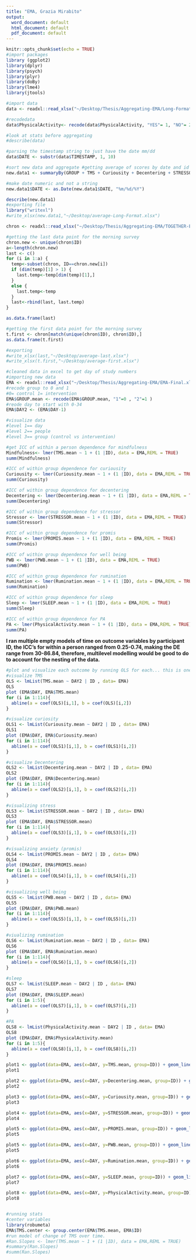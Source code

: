 ```yaml
---
title: "EMA, Grazia Mirabito"
output:
  word_document: default
  html_document: default
  pdf_document: default
---
```


```r
knitr::opts_chunk$set(echo = TRUE)
#import packages
library (ggplot2)
library(dplyr)
library(psych)
library(plyr)
library(doBy)
library(lme4)
library(jtools)

#import data
data <- readxl::read_xlsx("~/Desktop/Thesis/Aggregating-EMA/Long-Format.xlsx")

#recodedata
data$PhysicalActivity<- recode(data$PhysicalActivity, "YES"= 1, "NO"= 2)

#look at stats before aggregating
#describe(data)

#parsing the timestamp string to just have the date mm/dd
data$DATE <- substr(data$TIMESTAMP, 1, 10)

#sort new data and aggregate #getting average of scores by date and id 
new.data1 <- summaryBy(GROUP + TMS + Curiousity + Decentering + STRESSOR + PROMIS + PWB + Rumination + SLEEP + PhysicalActivity + FORMAL + INFORMAL ~ DATE + ID, data=data, FUN=mean, na.rm=T)

#make date numeric and not a string
new.data1$DATE <- as.Date(new.data1$DATE, "%m/%d/%Y")

describe(new.data1)
#exporting file
library("writexl")
#write_xlsx(new.data1,"~/Desktop/average-Long-Format.xlsx")
```

``` r
chron <- readxl::read_xlsx("~/Desktop/Thesis/Aggregating-EMA/TOGETHER-EMA.xlsx")

#getting the last data point for the morning survey 
chron.new <- unique(chron$ID)
a<-length(chron.new) 
last <- c()
for (i in 1:a) {
  temp<-subset(chron, ID==chron.new[i])
  if (dim(temp)[1] > 1) {
    last.temp<-temp[dim(temp)[1],]
  }
  else {
    last.temp<-temp
  }
  last<-rbind(last, last.temp)
}

as.data.frame(last)

#getting the first data point for the morning survey 
t.first <- chron[match(unique(chron$ID), chron$ID),]
as.data.frame(t.first)

#exporting 
#write_xlsx(last,"~/Desktop/average-last.xlsx")
#write_xlsx(t.first,"~/Desktop/average-first.xlsx")

```


```r
#cleaned data in excel to get day of study numbers 
#importing new data 
EMA <- readxl::read_xlsx("~/Desktop/Thesis/Aggregating-EMA/EMA-Final.xlsx")
#recode group to 0 and 1 
#0= control 1= intervention
EMA$GROUP.mean <- recode(EMA$GROUP.mean, "1"=0 , "2"=1 )
#reode day to start with 0-34
EMA$DAY2 <- (EMA$DAY-1)

#visualize data
#level 1== day 
#level 2== people 
#level 3== group (control vs intervention)

#get ICC of within a person dependence for mindfulness
Mindfulness<- lmer(TMS.mean ~ 1 + (1 |ID), data = EMA,REML = TRUE)
summ(Mindfulness)

#ICC of within group dependence for curiousity
Curiousity <- lmer(Curiousity.mean ~ 1 + (1 |ID), data = EMA,REML = TRUE)
summ(Curiousity)

#ICC of within group dependence for decentering
Decentering <- lmer(Decentering.mean ~ 1 + (1 |ID), data = EMA,REML = TRUE)
summ(Decentering)

#ICC of within group dependence for stressor
Stressor <- lmer(STRESSOR.mean ~ 1 + (1 |ID), data = EMA,REML = TRUE)
summ(Stressor)

#ICC of within group dependence for promis
Promis <- lmer(PROMIS.mean ~ 1 + (1 |ID), data = EMA,REML = TRUE)
summ(Promis)

#ICC of within group dependence for well being
PWB <- lmer(PWB.mean ~ 1 + (1 |ID), data = EMA,REML = TRUE)
summ(PWB)

#ICC of within group dependence for rumination
Rumination <- lmer(Rumination.mean ~ 1 + (1 |ID), data = EMA,REML = TRUE)
summ(Rumination)

#ICC of within group dependence for sleep
Sleep <- lmer(SLEEP.mean ~ 1 + (1 |ID), data = EMA,REML = TRUE)
summ(Sleep)

#ICC of within group dependence for PA
PA <- lmer(PhysicalActivity.mean ~ 1 + (1 |ID), data = EMA,REML = TRUE)
summ(PA)

```
**I ran multiple empty models of time on outcome variables by participant ID, the ICC's for within a person ranged from 0.25-0.74, making the DE range from 30-86.84, therefore, multilevel modelling would be good to do to account for the nesting of the data.** 

```r
#plot and visualize each outcome by running OLS for each... this is one option. second option using ggplot is in next section  
#visualize TMS 
OLS <- lmList(TMS.mean ~ DAY2 | ID , data= EMA)
OLS
plot (EMA$DAY, EMA$TMS.mean) 
for (i in 1:114){
  abline(a = coef(OLS)[i,1], b = coef(OLS)[i,2])
}

#visualize curiosity 
OLS1 <- lmList(Curiousity.mean ~ DAY2 | ID , data= EMA)
OLS1
plot (EMA$DAY, EMA$Curiousity.mean) 
for (i in 1:114){
  abline(a = coef(OLS1)[i,1], b = coef(OLS1)[i,2])
}

#visualize Decentering 
OLS2 <- lmList(Decentering.mean ~ DAY2 | ID , data= EMA)
OLS2
plot (EMA$DAY, EMA$Decentering.mean) 
for (i in 1:114){
  abline(a = coef(OLS2)[i,1], b = coef(OLS2)[i,2])
}

#visualizing stress
OLS3 <- lmList(STRESSOR.mean ~ DAY2 | ID , data= EMA)
OLS3
plot (EMA$DAY, EMA$STRESSOR.mean) 
for (i in 1:114){
  abline(a = coef(OLS3)[i,1], b = coef(OLS3)[i,2])
}

#visualizing anxiety (promis)
OLS4 <- lmList(PROMIS.mean ~ DAY2 | ID , data= EMA)
OLS4
plot (EMA$DAY, EMA$PROMIS.mean) 
for (i in 1:114){
  abline(a = coef(OLS4)[i,1], b = coef(OLS4)[i,2])
}

#visualizing well being 
OLS5 <- lmList(PWB.mean ~ DAY2 | ID , data= EMA)
OLS5
plot (EMA$DAY, EMA$PWB.mean) 
for (i in 1:114){
  abline(a = coef(OLS5)[i,1], b = coef(OLS5)[i,2])
}

#viualizing rumination 
OLS6 <- lmList(Rumination.mean ~ DAY2 | ID , data= EMA)
OLS6
plot (EMA$DAY, EMA$Rumination.mean) 
for (i in 1:114){
  abline(a = coef(OLS6)[i,1], b = coef(OLS6)[i,2])
}

#sleep 
OLS7 <- lmList(SLEEP.mean ~ DAY2 | ID , data= EMA)
OLS7
plot (EMA$DAY, EMA$SLEEP.mean) 
for (i in 1:5){
  abline(a = coef(OLS7)[i,1], b = coef(OLS7)[i,2])
}

#PA 
OLS8 <- lmList(PhysicalActivity.mean ~ DAY2 | ID , data= EMA)
OLS8
plot (EMA$DAY, EMA$PhysicalActivity.mean) 
for (i in 1:5){
  abline(a = coef(OLS8)[i,1], b = coef(OLS8)[i,2])
}
```


```r

plot1 <- ggplot(data=EMA, aes(x=DAY, y=TMS.mean, group=ID)) + geom_line() + theme_bw() + scale_x_continuous(breaks = 1:35, name = "Day") + scale_y_continuous(name = "TMS")
plot1

plot2 <- ggplot(data=EMA, aes(x=DAY, y=Decentering.mean, group=ID)) + geom_line() + theme_bw() + scale_x_continuous(breaks = 1:35, name = "Day") + scale_y_continuous( name = "Decentering")
plot2

plot3 <- ggplot(data=EMA, aes(x=DAY, y=Curiousity.mean, group=ID)) + geom_line() + theme_bw() + scale_x_continuous(breaks = 1:35, name = "Day") + scale_y_continuous( name = "Curiousity")
plot3

plot4 <- ggplot(data=EMA, aes(x=DAY, y=STRESSOR.mean, group=ID)) + geom_line() + theme_bw() + scale_x_continuous(breaks = 1:35, name = "Day") + scale_y_continuous( name = "Stressor")
plot4

plot5 <- ggplot(data=EMA, aes(x=DAY, y=PROMIS.mean, group=ID)) + geom_line() + theme_bw() + scale_x_continuous(breaks = 1:35, name = "Day") + scale_y_continuous( name = "PROMIS")
plot5

plot5 <- ggplot(data=EMA, aes(x=DAY, y=PWB.mean, group=ID)) + geom_line() + theme_bw() + scale_x_continuous(breaks = 1:35, name = "Day") + scale_y_continuous( name = "PWB")
plot5

plot6 <- ggplot(data=EMA, aes(x=DAY, y=Rumination.mean, group=ID)) + geom_line() + theme_bw() + scale_x_continuous(breaks = 1:35, name = "Day") + scale_y_continuous( name = "Rumination")
plot6

plot7 <- ggplot(data=EMA, aes(x=DAY, y=SLEEP.mean, group=ID)) + geom_line() + theme_bw() + scale_x_continuous(breaks = 1:35, name = "Day") + scale_y_continuous( name = "Sleep")
plot7

plot8 <- ggplot(data=EMA, aes(x=DAY, y=PhysicalActivity.mean, group=ID)) + geom_line() + theme_bw() + scale_x_continuous(breaks = 1:35, name = "Day") + scale_y_continuous( name = "Physical Activity")
plot8
```

```r



```

```r
#running stats 
#center variables 
library(robumeta)
EMA$TMS.center <- group.center(EMA$TMS.mean, EMA$ID) 
#run model of change of TMS over time.
#Ran.Slopes <- lmer(TMS.mean ~ 1 + (1 |ID), data = EMA,REML = TRUE)
#summary(Ran.Slopes)
#summ(Ran.Slopes)

```





